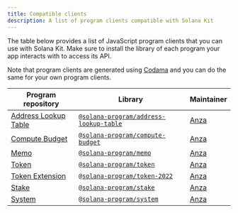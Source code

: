 ```yaml
---
title: Compatible clients
description: A list of program clients compatible with Solana Kit
---
```


The table below provides a list of JavaScript program clients that you can use with Solana Kit. Make sure to install the library of each program your app interacts with to access its API.

Note that program clients are generated using [Codama](https://github.com/codama-idl/codama) and you can do the same for your own program clients.

| Program repository                                                             | Library                                                                                                      | Maintainer   |
| ------------------------------------------------------------------------------ | ------------------------------------------------------------------------------------------------------------ | ------------ |
| [Address Lookup Table](https://github.com/solana-program/address-lookup-table) | [`@solana-program/address-lookup-table`](https://www.npmjs.com/package/@solana-program/address-lookup-table) | [Anza][anza] |
| [Compute Budget](https://github.com/solana-program/compute-budget)             | [`@solana-program/compute-budget`](https://www.npmjs.com/package/@solana-program/compute-budget)             | [Anza][anza] |
| [Memo](https://github.com/solana-program/memo)                                 | [`@solana-program/memo`](https://www.npmjs.com/package/@solana-program/memo)                                 | [Anza][anza] |
| [Token](https://github.com/solana-program/token)                               | [`@solana-program/token`](https://www.npmjs.com/package/@solana-program/token)                               | [Anza][anza] |
| [Token Extension](https://github.com/solana-program/token-2022)                | [`@solana-program/token-2022`](https://www.npmjs.com/package/@solana-program/token-2022)                     | [Anza][anza] |
| [Stake](https://github.com/solana-program/stake)                               | [`@solana-program/stake`](https://www.npmjs.com/package/@solana-program/stake)                               | [Anza][anza] |
| [System](https://github.com/solana-program/system)                             | [`@solana-program/system`](https://www.npmjs.com/package/@solana-program/system)                             | [Anza][anza] |

[anza]: https://www.anza.xyz/

